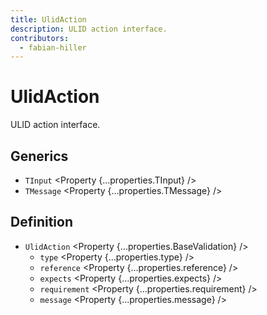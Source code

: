 ```yaml
---
title: UlidAction
description: ULID action interface.
contributors:
  - fabian-hiller
---
```



# UlidAction

ULID action interface.

## Generics

- `TInput` <Property {...properties.TInput} />
- `TMessage` <Property {...properties.TMessage} />

## Definition

- `UlidAction` <Property {...properties.BaseValidation} />
  - `type` <Property {...properties.type} />
  - `reference` <Property {...properties.reference} />
  - `expects` <Property {...properties.expects} />
  - `requirement` <Property {...properties.requirement} />
  - `message` <Property {...properties.message} />
